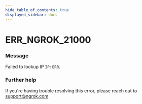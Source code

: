 ```yaml
---
hide_table_of_contents: true
displayed_sidebar: docs
---
```



# ERR_NGROK_21000

### Message
Failed to lookup IP `IP`: `ERR`.

<ErrorDetails error='err_ngrok_21000' />


### Further help
If you're having trouble resolving this error, please reach out to [support@ngrok.com](mailto:support@ngrok.com?subject=Help%20with%20ERR_NGROK_21000)

